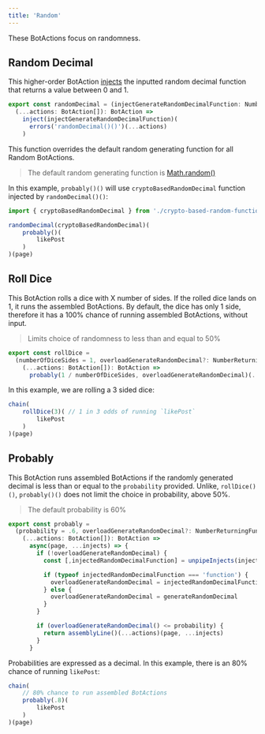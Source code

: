 ```yaml
---
title: 'Random'
---
```


These BotActions focus on randomness.

## Random Decimal
This higher-order BotAction [injects](/api/inject) the inputted random decimal function that returns a value between 0 and 1.

```typescript
export const randomDecimal = (injectGenerateRandomDecimalFunction: NumberReturningFunc) =>
  (...actions: BotAction[]): BotAction =>
    inject(injectGenerateRandomDecimalFunction)(
      errors('randomDecimal()()')(...actions)
    )
```

This function overrides the default random generating function for all Random BotActions.

> The default random generating function is [Math.random()](https://developer.mozilla.org/en-US/docs/Web/JavaScript/Reference/Global_Objects/Math/random)

In this example, `probably()()` will use `cryptoBasedRandomDecimal` function injected by `randomDecimal()()`:

```typescript
import { cryptoBasedRandomDecimal } from './crypto-based-random-function'

randomDecimal(cryptoBasedRandomDecimal)(
    probably()(
        likePost
    )
)(page)
```

## Roll Dice
This BotAction rolls a dice with X number of sides. If the rolled dice lands on 1, it runs the assembled BotActions. By default, the dice has only 1 side, therefore it has a 100% chance of running assembled BotActions, without input.

> Limits choice of randomness to less than and equal to 50%

```typescript
export const rollDice =
  (numberOfDiceSides = 1, overloadGenerateRandomDecimal?: NumberReturningFunc) =>
    (...actions: BotAction[]): BotAction =>
      probably(1 / numberOfDiceSides, overloadGenerateRandomDecimal)(...actions)
```
In this example, we are rolling a 3 sided dice:

```typescript
chain(
    rollDice(3)( // 1 in 3 odds of running `likePost`
        likePost
    )
)(page)
```

## Probably

This BotAction runs assembled BotActions if the randomly generated decimal is less than or equal to the `probability` provided. Unlike, `rollDice()()`, `probably()()` does not limit the choice in probability, above 50%.

> The default probability is 60%

```typescript
export const probably =
  (probability = .6, overloadGenerateRandomDecimal?: NumberReturningFunc) =>
    (...actions: BotAction[]): BotAction =>
      async(page, ...injects) => {
        if (!overloadGenerateRandomDecimal) {
          const [,injectedRandomDecimalFunction] = unpipeInjects(injects, 1)

          if (typeof injectedRandomDecimalFunction === 'function') {
            overloadGenerateRandomDecimal = injectedRandomDecimalFunction // once injects becomes Map based :)
          } else {
            overloadGenerateRandomDecimal = generateRandomDecimal
          }
        }

        if (overloadGenerateRandomDecimal() <= probability) {
          return assemblyLine()(...actions)(page, ...injects)
        }
      }
```

Probabilities are expressed as a decimal. In this example, there is an 80% chance of running `likePost`:

```typescript
chain(
    // 80% chance to run assembled BotActions
    probably(.8)(
        likePost
    )
)(page)
```